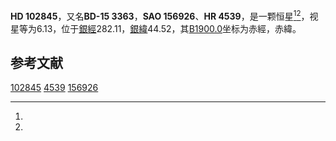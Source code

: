 {{Starbox begin
| name = HD 102845
}}
{{Starbox observe
| epoch = [[J2000.0|J2000.0]]
| constell = {{星座名待查}}<ref name=SIMBAD>{{cite web
 | url=http://simbad.u-strasbg.fr/simbad/sim-id?Ident=HR+4539
 | title =Pulsating variable Star
 | publisher=Centre de Données astronomiques de Strasbourg
 | work=SIMBAD
 | accessdate=2012-07-13}}</ref><ref name=DATA>{{cite web
 | url=http://vizier.u-strasbg.fr/viz-bin/VizieR-5?-out.add=.&-source=5050&-corr=PK=HR&-out.max=9999&HR=4539
 | title=VizieR Detailed Page
 | accessdate=2012-07-13
 | archive-date=2016-03-05
 | archive-url=https://web.archive.org/web/20160305000934/http://vizier.u-strasbg.fr/viz-bin/VizieR-5?-out.add=.&-source=5050&-corr=PK=HR&-out.max=9999&HR=4539
 | dead-url=no
 }}</ref>
| 星官 = 
| ra = {{RA|11|50|19.5}}<ref name=SIMBAD /><ref name=DATA />
| dec = {{DEC|-15|51|50}}<ref name=SIMBAD /><ref name=DATA />
| appmag_v = 6.13<ref name=SIMBAD /><ref name=DATA />
}}
{{Starbox character
| class = K0<ref name=SIMBAD /><ref name=DATA />
| b-v = 0.95<ref name=SIMBAD /><ref name=DATA />
| u-b = <ref name=SIMBAD /><ref name=DATA />
| r-i = <ref name=SIMBAD /><ref name=DATA />
| variable = 
}}
{{Starbox astrometry
| radial_v = 
| prop_mo_ra = -4
| parallax = 
| p_error = 
}}
{{Starbox catalog
| names =BD-15 3363，[[SAO星表|SAO]] 156926，[[HD星表|HD]] 102845，[[HR星表|HR]] 4539}}
{{Starbox reference |Simbad=HR+4539}}
{{Starbox end}}

'''HD 102845'''，又名'''BD-15 3363'''，'''SAO 156926'''、'''HR 4539'''，是一颗恒星<ref name=SIMBAD /><ref name=DATA />，视星等为6.13，位于[[銀道座標系|銀經]]282.11，[[銀道座標系|銀緯]]44.52，其[[B1900.0|B1900.0]]坐标为赤經{{RA|11|45|14.2}}，赤緯{{DEC|-15|44.52|29}}。

== 参考文献 ==
{{reflist}}

{{star-stub}}

[[Category:HD和HDE天體|102845]]
[[Category:HR天體|4539]]
[[Category:SAO天體|156926]]